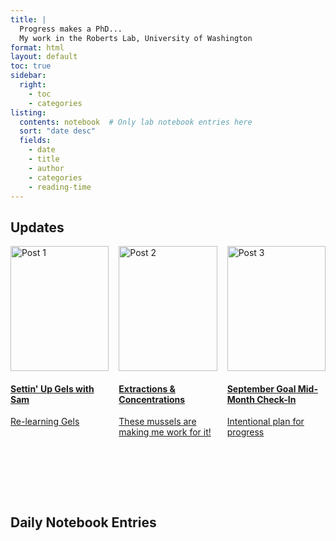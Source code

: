 ```yaml
---
title: |
  Progress makes a PhD...
  My work in the Roberts Lab, University of Washington
format: html
layout: default
toc: true
sidebar:
  right:
    - toc
    - categories
listing:
  contents: notebook  # Only lab notebook entries here
  sort: "date desc"
  fields: 
    - date
    - title
    - author
    - categories
    - reading-time
---
```


## Updates
```{=html}
<div class="card-grid" style="display: flex; gap: 1rem; flex-wrap: wrap;">

  <div class="card" style="flex: 1; max-width: 300px; min-height: 400px; display: flex; flex-direction: column; justify-content: space-between;">
    <a href="updates/post20240828.qmd"> 
      <img src="images/gel.png" alt="Post 1" style="width: 100%; height: 200px; object-fit: cover;"/> <!-- Image scaled to fit -->
      <div>
        <h4><b>Settin' Up Gels with Sam</b></h4>
        <p>Re-learning Gels</p>
      </div>
    </a>
  </div>

  <div class="card" style="flex: 1; max-width: 300px; min-height: 400px; display: flex; flex-direction: column; justify-content: space-between;">
    <a href="updates/post20240829.qmd"> 
      <img src="images/tubes.jpeg" alt="Post 2" style="width: 100%; height: 200px; object-fit: cover;"/> <!-- Image scaled to fit -->
      <div>
        <h4><b>Extractions & Concentrations</b></h4>
        <p>These mussels are making me work for it!</p>
      </div>
    </a>
  </div>

  <div class="card" style="flex: 1; max-width: 300px; min-height: 400px; display: flex; flex-direction: column; justify-content: space-between;">
    <a href="updates/post20240917.qmd"> 
      <img src="images/chiton.png" alt="Post 3" style="width: 100%; height: 200px; object-fit: cover;"/> <!-- Image scaled to fit -->
      <div>
        <h4><b>September Goal Mid-Month Check-In</b></h4>
        <p>Intentional plan for progress</p>
      </div>
    </a>
  </div>

</div>

```

## Daily Notebook Entries

<!-- The listing feature will automatically generate the list of posts -->
